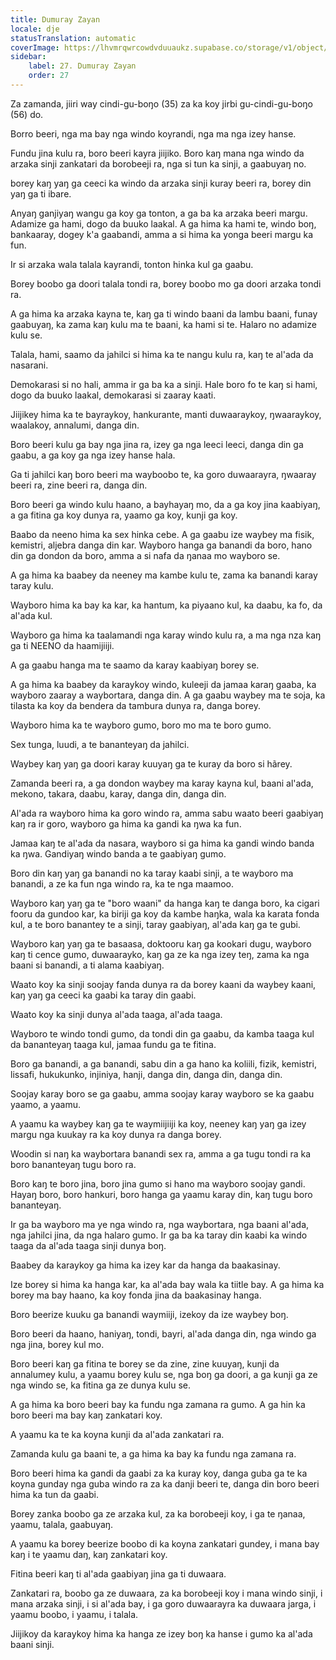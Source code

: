 ```yaml
---
title: Dumuray Zayan
locale: dje
statusTranslation: automatic
coverImage: https://lhvmrqwrcowdvduuaukz.supabase.co/storage/v1/object/public/strapi-uploads/small_cover-educacion-fundamental.webp-2d51a7828a2b1309555be27f7e2a61a0.webp
sidebar:
    label: 27. Dumuray Zayan
    order: 27
---
```

Za zamanda, jiiri way cindi-gu-boŋo (35) za ka koy jirbi gu-cindi-gu-boŋo (56) do.

Borro beeri, nga ma bay nga windo koyrandi, nga ma nga izey hanse.

Fundu jina kulu ra, boro beeri kayra jiijiko. Boro kaŋ mana nga windo da arzaka sinji zankatari da borobeeji ra, nga si tun ka sinji, a gaabuyaŋ no.

borey kaŋ yaŋ ga ceeci ka windo da arzaka sinji kuray beeri ra, borey din yaŋ ga ti ibare.

Anyaŋ ganjiyaŋ wangu ga koy ga tonton, a ga ba ka arzaka beeri margu. Adamize ga hami, dogo da buuko laakal. A ga hima ka hami te, windo boŋ, bankaaray, dogey k'a gaabandi, amma a si hima ka yonga beeri margu ka fun.

Ir si arzaka wala talala kayrandi, tonton hinka kul ga gaabu.

Borey boobo ga doori talala tondi ra, borey boobo mo ga doori arzaka tondi ra.

A ga hima ka arzaka kayna te, kaŋ ga ti windo baani da lambu baani, funay gaabuyaŋ, ka zama kaŋ kulu ma te baani, ka hami si te. Halaro no adamize kulu se.

Talala, hami, saamo da jahilci si hima ka te nangu kulu ra, kaŋ te al'ada da nasarani.

Demokarasi si no hali, amma ir ga ba ka a sinji. Hale boro fo te kaŋ si hami, dogo da buuko laakal, demokarasi si zaaray kaati.

Jiijikey hima ka te bayraykoy, hankurante, manti duwaaraykoy, ŋwaaraykoy, waalakoy, annalumi, danga din.

Boro beeri kulu ga bay nga jina ra, izey ga nga leeci leeci, danga din ga gaabu, a ga koy ga nga izey hanse hala.

Ga ti jahilci kaŋ boro beeri ma wayboobo te, ka goro duwaarayra, ŋwaaray beeri ra, zine beeri ra, danga din.

Boro beeri ga windo kulu haano, a bayhayaŋ mo, da a ga koy jina kaabiyaŋ, a ga fitina ga koy dunya ra, yaamo ga koy, kunji ga koy.

Baabo da neeno hima ka sex hinka cebe. A ga gaabu ize waybey ma fisik, kemistri, aljebra danga din kar. Wayboro hanga ga banandi da boro, hano din ga dondon da boro, amma a si nafa da ŋanaa mo wayboro se.

A ga hima ka baabey da neeney ma kambe kulu te, zama ka banandi karay taray kulu.

Wayboro hima ka bay ka kar, ka hantum, ka piyaano kul, ka daabu, ka fo, da al'ada kul.

Wayboro ga hima ka taalamandi nga karay windo kulu ra, a ma nga nza kaŋ ga ti NEENO da haamijiiji.

A ga gaabu hanga ma te saamo da karay kaabiyaŋ borey se.

A ga hima ka baabey da karaykoy windo, kuleeji da jamaa karaŋ gaaba, ka wayboro zaaray a waybortara, danga din. A ga gaabu waybey ma te soja, ka tilasta ka koy da bendera da tambura dunya ra, danga borey.

Wayboro hima ka te wayboro gumo, boro mo ma te boro gumo.

Sex tunga, luudi, a te bananteyaŋ da jahilci.

Waybey kaŋ yaŋ ga doori karay kuuyaŋ ga te kuray da boro si hãrey.

Zamanda beeri ra, a ga dondon waybey ma karay kayna kul, baani al'ada, mekono, takara, daabu, karay, danga din, danga din.

Al'ada ra wayboro hima ka goro windo ra, amma sabu waato beeri gaabiyaŋ kaŋ ra ir goro, wayboro ga hima ka gandi ka ŋwa ka fun.

Jamaa kaŋ te al'ada da nasara, wayboro si ga hima ka gandi windo banda ka ŋwa. Gandiyaŋ windo banda a te gaabiyaŋ gumo.

Boro din kaŋ yaŋ ga banandi no ka taray kaabi sinji, a te wayboro ma banandi, a ze ka fun nga windo ra, ka te nga maamoo.

Wayboro kaŋ yaŋ ga te "boro waani" da hanga kaŋ te danga boro, ka cigari fooru da gundoo kar, ka biriji ga koy da kambe haŋka, wala ka karata fonda kul, a te boro banantey te a sinji, taray gaabiyaŋ, al'ada kaŋ ga te gubi.

Wayboro kaŋ yaŋ ga te basaasa, doktooru kaŋ ga kookari dugu, wayboro kaŋ ti cence gumo, duwaarayko, kaŋ ga ze ka nga izey teŋ, zama ka nga baani si banandi, a ti alama kaabiyaŋ.

Waato koy ka sinji soojay fanda dunya ra da borey kaani da waybey kaani, kaŋ yaŋ ga ceeci ka gaabi ka taray din gaabi.

Waato koy ka sinji dunya al'ada taaga, al'ada taaga.

Wayboro te windo tondi gumo, da tondi din ga gaabu, da kamba taaga kul da bananteyaŋ taaga kul, jamaa fundu ga te fitina.

Boro ga banandi, a ga banandi, sabu din a ga hano ka koliili, fizik, kemistri, lissafi, hukukunko, injiniya, hanji, danga din, danga din, danga din.

Soojay karay boro se ga gaabu, amma soojay karay wayboro se ka gaabu yaamo, a yaamu.

A yaamu ka waybey kaŋ ga te waymiijiiji ka koy, neeney kaŋ yaŋ ga izey margu nga kuukay ra ka koy dunya ra danga borey.

Woodin si naŋ ka waybortara banandi sex ra, amma a ga tugu tondi ra ka boro bananteyaŋ tugu boro ra.

Boro kaŋ te boro jina, boro jina gumo si hano ma wayboro soojay gandi. Hayaŋ boro, boro hankuri, boro hanga ga yaamu karay din, kaŋ tugu boro bananteyaŋ.

Ir ga ba wayboro ma ye nga windo ra, nga waybortara, nga baani al'ada, nga jahilci jina, da nga halaro gumo. Ir ga ba ka taray din kaabi ka windo taaga da al'ada taaga sinji dunya boŋ.

Baabey da karaykoy ga hima ka izey kar da hanga da baakasinay.

Ize borey si hima ka hanga kar, ka al'ada bay wala ka tiitle bay. A ga hima ka borey ma bay haano, ka koy fonda jina da baakasinay hanga.

Boro beerize kuuku ga banandi waymiiji, izekoy da ize waybey boŋ.

Boro beeri da haano, haniyaŋ, tondi, bayri, al'ada danga din, nga windo ga nga jina, borey kul mo.

Boro beeri kaŋ ga fitina te borey se da zine, zine kuuyaŋ, kunji da annalumey kulu, a yaamu borey kulu se, nga boŋ ga doori, a ga kunji ga ze nga windo se, ka fitina ga ze dunya kulu se.

A ga hima ka boro beeri bay ka fundu nga zamana ra gumo. A ga hin ka boro beeri ma bay kaŋ zankatari koy.

A yaamu ka te ka koyna kunji da al'ada zankatari ra.

Zamanda kulu ga baani te, a ga hima ka bay ka fundu nga zamana ra.

Boro beeri hima ka gandi da gaabi za ka kuray koy, danga guba ga te ka koyna gunday nga guba windo ra za ka danji beeri te, danga din boro beeri hima ka tun da gaabi.

Borey zanka boobo ga ze arzaka kul, za ka borobeeji koy, i ga te ŋanaa, yaamu, talala, gaabuyaŋ.

A yaamu ka borey beerize boobo di ka koyna zankatari gundey, i mana bay kaŋ i te yaamu daŋ, kaŋ zankatari koy.

Fitina beeri kaŋ ti al'ada gaabiyaŋ jina ga ti duwaara.

Zankatari ra, boobo ga ze duwaara, za ka borobeeji koy i mana windo sinji, i mana arzaka sinji, i si al'ada bay, i ga goro duwaarayra ka duwaara jarga, i yaamu boobo, i yaamu, i talala.

Jiijikoy da karaykoy hima ka hanga ze izey boŋ ka hanse i gumo ka al'ada baani sinji.

